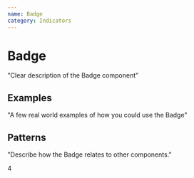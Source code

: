 ```yaml
---
name: Badge
category: Indicators
---
```



# Badge

"Clear description of the Badge component"

## Examples
"A few real world examples of how you could use the Badge"

<Badge />

## Patterns
"Describe how the Badge relates to other components."

<Box position="relative">
    <Box position="absolute" top="-12px" right="-12px">
        <Badge>4</Badge>
    </Box>
    <IconButton icon={BellIcon} title="notifications" />
</Box>
